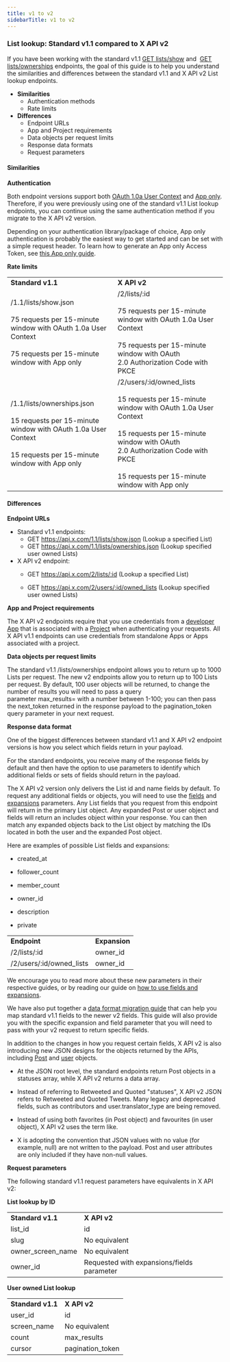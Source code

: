 ---
title: v1 to v2
sidebarTitle: v1 to v2
---


### List lookup: Standard v1.1 compared to X API v2


If you have been working with the standard v1.1 [GET lists/show](https://developer.x.com/en/docs/twitter-api/v1/accounts-and-users/create-manage-lists/api-reference/get-lists-show) and  [GET lists/ownerships](https://developer.x.com/en/docs/twitter-api/v1/accounts-and-users/create-manage-lists/api-reference/get-lists-ownerships) endpoints, the goal of this guide is to help you understand the similarities and differences between the standard v1.1 and X API v2 List lookup endpoints.

* **Similarities**
    * Authentication methods
    * Rate limits
* **Differences**
    * Endpoint URLs
    * App and Project requirements
    * Data objects per request limits
    * Response data formats
    * Request parameters

#### Similarities

**Authentication**

Both endpoint versions support both [OAuth 1.0a User Context](/resources/fundamentals/authentication#oauth-1-0a-2) and [App only](/resources/fundamentals/authentication#app-only-authentication-and-oauth-2-0-bearer-token). Therefore, if you were previously using one of the standard v1.1 List lookup endpoints, you can continue using the same authentication method if you migrate to the X API v2 version.

Depending on your authentication library/package of choice, App only authentication is probably the easiest way to get started and can be set with a simple request header. To learn how to generate an App only Access Token, see [this App only guide](/resources/fundamentals/authentication#using-and-generating-an-app-only-bearer-token).

**Rate limits**

|     |     |
| :--- | :--- |
| **Standard v1.1** | **X API v2** |
| /1.1/lists/show.json<br/><br/>75 requests per 15-minute window with OAuth 1.0a User Context<br/><br/>75 requests per 15-minute window with App only | /2/lists/:id<br/><br/>75 requests per 15-minute window with OAuth 1.0a User Context<br/><br/>75 requests per 15-minute window with OAuth 2.0 Authorization Code with PKCE |
| /1.1/lists/ownerships.json<br/><br/>15 requests per 15-minute window with OAuth 1.0a User Context<br/><br/>15 requests per 15-minute window with App only | /2/users/:id/owned_lists<br/><br/>15 requests per 15-minute window with OAuth 1.0a User Context<br/><br/>15 requests per 15-minute window with OAuth 2.0 Authorization Code with PKCE<br/><br/>15 requests per 15-minute window with App only |

#### Differences

**Endpoint URLs**

* Standard v1.1 endpoints:
    * GET https://api.x.com/1.1/lists/show.json
        (Lookup a specified List)
    * GET https://api.x.com/1.1/lists/ownerships.json
        (Lookup specified user owned Lists)
* X API v2 endpoint:
    * GET https://api.x.com/2/lists/:id
        (Lookup a specified List)

    * GET https://api.x.com/2/users/:id/owned_lists
        (Lookup specified user owned Lists)

**App and Project requirements**

The X API v2 endpoints require that you use credentials from a [developer App](/resources/fundamentals/developer-apps) that is associated with a [Project](/resources/fundamentals/projects) when authenticating your requests. All X API v1.1 endpoints can use credentials from standalone Apps or Apps associated with a project.

**Data objects per request limits**

The standard v1.1 /lists/ownerships endpoint allows you to return up to 1000 Lists per request. The new v2 endpoints allow you to return up to 100 Lists per request. By default, 100 user objects will be returned, to change the number of results you will need to pass a query parameter max_results= with a number between 1-100; you can then pass the next_token returned in the response payload to the pagination_token query parameter in your next request.

**Response data format**

One of the biggest differences between standard v1.1 and X API v2 endpoint versions is how you select which fields return in your payload.

For the standard endpoints, you receive many of the response fields by default and then have the option to use parameters to identify which additional fields or sets of fields should return in the payload.

The X API v2 version only delivers the List id and name fields by default. To request any additional fields or objects, you will need to use the [fields](/x-api/fundamentals/fields) and [expansions](/x-api/fundamentals/expansions) parameters. Any List fields that you request from this endpoint will return in the primary List object. Any expanded Post or user object and fields will return an includes object within your response. You can then match any expanded objects back to the List object by matching the IDs located in both the user and the expanded Post object. 

Here are examples of possible List fields and expansions:

* created_at

* follower_count

* member_count

* owner_id

* description

* private


|     |     |
| :--- | :--- |
| **Endpoint** | **Expansion** |
| /2/lists/:id | owner_id |
| /2/users/:id/owned_lists | owner_id |

We encourage you to read more about these new parameters in their respective guides, or by reading our guide on [how to use fields and expansions](/x-api/fundamentals/data-dictionary#how-to-use-fields-and-expansions). 

We have also put together a [data format migration guide](/x-api/migrate/data-format-migration) that can help you map standard v1.1 fields to the newer v2 fields. This guide will also provide you with the specific expansion and field parameter that you will need to pass with your v2 request to return specific fields. 

In addition to the changes in how you request certain fields, X API v2 is also introducing new JSON designs for the objects returned by the APIs, including [Post](/x-api/fundamentals/data-dictionary#tweet) and [user](/x-api/fundamentals/data-dictionary#user) objects.

* At the JSON root level, the standard endpoints return Post objects in a statuses array, while X API v2 returns a data array. 

* Instead of referring to Retweeted and Quoted "statuses", X API v2 JSON refers to Retweeted and Quoted Tweets. Many legacy and deprecated fields, such as contributors and user.translator_type are being removed. 

* Instead of using both favorites (in Post object) and favourites (in user object), X API v2 uses the term like. 

* X is adopting the convention that JSON values with no value (for example, null) are not written to the payload. Post and user attributes are only included if they have non-null values.

**Request parameters**

The following standard v1.1 request parameters have equivalents in X API v2:

**List lookup by ID**

|     |     |
| :--- | :--- |
| **Standard v1.1** | **X API v2** |
| list_id | id  |
| slug | No equivalent |
| owner\_screen\_name | No equivalent |
| owner_id | Requested with expansions/fields parameter |

**User owned List lookup**

|     |     |
| :--- | :--- |
| **Standard v1.1** | **X API v2** |
| user_id | id  |
| screen_name | No equivalent |
| count | max_results |
| cursor | pagination_token |